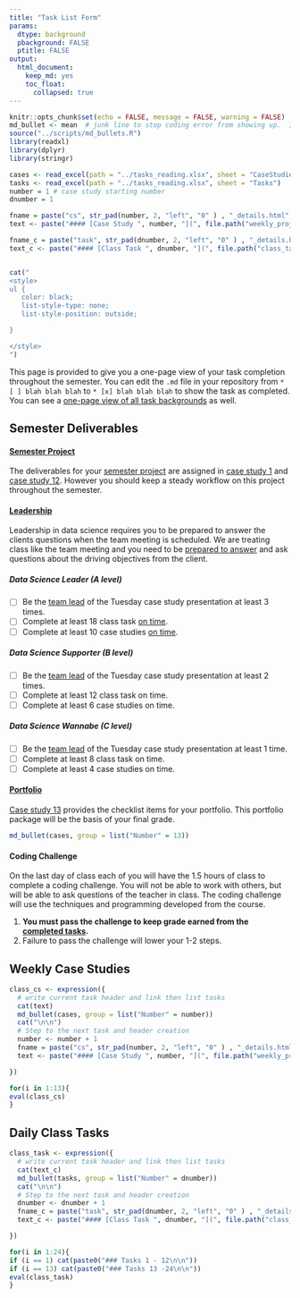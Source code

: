 ```yaml
---
title: "Task List Form"
params:
  dtype: background
  pbackground: FALSE
  ptitle: FALSE
output:
  html_document:
    keep_md: yes
    toc_float:
      collapsed: true
---
```


```r
knitr::opts_chunk$set(echo = FALSE, message = FALSE, warning = FALSE)
md_bullet <- mean  # junk line to stop coding error from showing up.  Is overwritten by source next line.
source("../scripts/md_bullets.R")
library(readxl)
library(dplyr)
library(stringr)

cases <- read_excel(path = "../tasks_reading.xlsx", sheet = "CaseStudies")
tasks <- read_excel(path = "../tasks_reading.xlsx", sheet = "Tasks")
number = 1 # case study starting number
dnumber = 1

fname = paste("cs", str_pad(number, 2, "left", "0" ) , "_details.html", sep = "")
text <- paste("#### [Case Study ", number, "](", file.path("weekly_projects", fname), ")\n\n", sep = "")

fname_c = paste("task", str_pad(dnumber, 2, "left", "0" ) , "_details.html", sep = "")
text_c <- paste("#### [Class Task ", dnumber, "](", file.path("class_tasks", fname), ")\n\n", sep = "")



```

```r
cat("
<style>
ul {
   color: black;
   list-style-type: none;
   list-style-position: outside;

}

</style>
")
```

This page is provided to give you a one-page view of your task completion throughout the semester.  You can edit the `.md` file in your repository from `* [ ] blah blah blah` to `* [x] blah blah blah` to show the task as completed. You can see a [one-page view of all task backgrounds](backgrounds.html){target="blank"} as well.

## Semester Deliverables

#### [Semester Project](project.html)

The deliverables for your [semester project](project.html) are assigned in [case study 1](weekly_projects/cs01_details.html) and [case study 12](weekly_projects/cs12_details.html). However you should keep a steady workflow on this project throughout the semester.  

#### [Leadership](teamlead.html)

Leadership in data science requires you to be prepared to answer the clients questions when the team meeting is scheduled.  We are treating class like the team meeting and you need to be [prepared to answer](cheating.html) and ask questions about the driving objectives from the client.

##### Data Science Leader (A level)

* [ ] Be the [team lead](teamlead.html) of the Tuesday case study presentation at least 3 times.
* [ ] Complete at least 18 class task [on time](cheating.html).
* [ ] Complete at least 10 case studies [on time](cheating.html).

##### Data Science Supporter (B level)

* [ ] Be the [team lead](teamlead.html) of the Tuesday case study presentation at least 2 times.
* [ ] Complete at least 12 class task on time.
* [ ] Complete at least 6 case studies on time.

##### Data Science Wannabe (C level)

* [ ] Be the [team lead](teamlead.html) of the Tuesday case study presentation at least 1 time.
* [ ] Complete at least 8 class task on time.
* [ ] Complete at least 4 case studies on time.

#### [Portfolio](weekly_projects/cs13_details.html)

[Case study 13](weekly_projects/cs13_details.html) provides the checklist items for your portfolio. This portfolio package will be the basis of your final grade. 

```r
md_bullet(cases, group = list("Number" = 13))

```

#### Coding Challenge

On the last day of class each of you will have the 1.5 hours of class to complete a coding challenge.  You will not be able to work with others, but will be able to ask questions of the teacher in class. The coding challenge will use the techniques and programming developed from the course.

1. **You must pass the challenge to keep grade earned from the [completed tasks](https://byuistats.github.io/M335/syllabus.html#competency_scale).**
2. Failure to pass the challenge will lower your 1-2 steps.

## Weekly Case Studies

```r
class_cs <- expression({
  # write current task header and link then list tasks
  cat(text)
  md_bullet(cases, group = list("Number" = number))
  cat("\n\n")
  # Step to the next task and header creation
  number <- number + 1
  fname = paste("cs", str_pad(number, 2, "left", "0" ) , "_details.html", sep = "")
  text <- paste("#### [Case Study ", number, "](", file.path("weekly_projects", fname), ")\n\n", sep = "")

})

for(i in 1:13){
eval(class_cs)  
}

```

## Daily Class Tasks


```r
class_task <- expression({
  # write current task header and link then list tasks
  cat(text_c)
  md_bullet(tasks, group = list("Number" = dnumber))
  cat("\n\n")
  # Step to the next task and header creation
  dnumber <- dnumber + 1
  fname_c = paste("task", str_pad(dnumber, 2, "left", "0" ) , "_details.html", sep = "")
  text_c <- paste("#### [Class Task ", dnumber, "](", file.path("class_tasks", fname_c), ")\n\n", sep = "")

})

for(i in 1:24){
if (i == 1) cat(paste0("### Tasks 1 - 12\n\n")) 
if (i == 13) cat(paste0("### Tasks 13 -24\n\n")) 
eval(class_task)  
}

```
